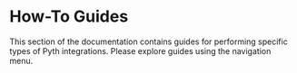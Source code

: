 # How-To Guides

This section of the documentation contains guides for performing specific types of Pyth integrations.
Please explore guides using the navigation menu.
